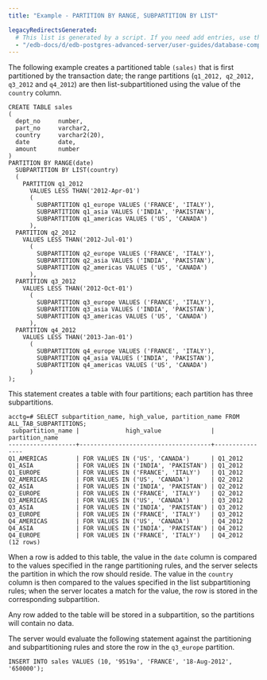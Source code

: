 ```yaml
---
title: "Example - PARTITION BY RANGE, SUBPARTITION BY LIST"

legacyRedirectsGenerated:
  # This list is generated by a script. If you need add entries, use the `legacyRedirects` key.
  - "/edb-docs/d/edb-postgres-advanced-server/user-guides/database-compatibility-table-partitioning-guide/13/example_partition_by_range_subpartition_by_list.html"
---
```


<div id="example_partition_by_range_subpartition_by_list" class="registered_link"></div>

The following example creates a partitioned table `(sales)` that is first partitioned by the transaction date; the range partitions (`q1_2012, q2_2012, q3_2012` and `q4_2012`) are then list-subpartitioned using the value of the `country` column.

```text
CREATE TABLE sales
(
  dept_no     number,
  part_no     varchar2,
  country     varchar2(20),
  date        date,
  amount      number
)
PARTITION BY RANGE(date)
  SUBPARTITION BY LIST(country)
  (
    PARTITION q1_2012
      VALUES LESS THAN('2012-Apr-01')
      (
        SUBPARTITION q1_europe VALUES ('FRANCE', 'ITALY'),
        SUBPARTITION q1_asia VALUES ('INDIA', 'PAKISTAN'),
        SUBPARTITION q1_americas VALUES ('US', 'CANADA')
      ),
  PARTITION q2_2012
    VALUES LESS THAN('2012-Jul-01')
      (
        SUBPARTITION q2_europe VALUES ('FRANCE', 'ITALY'),
        SUBPARTITION q2_asia VALUES ('INDIA', 'PAKISTAN'),
        SUBPARTITION q2_americas VALUES ('US', 'CANADA')
      ),
  PARTITION q3_2012
    VALUES LESS THAN('2012-Oct-01')
      (
        SUBPARTITION q3_europe VALUES ('FRANCE', 'ITALY'),
        SUBPARTITION q3_asia VALUES ('INDIA', 'PAKISTAN'),
        SUBPARTITION q3_americas VALUES ('US', 'CANADA')
      ),
  PARTITION q4_2012
    VALUES LESS THAN('2013-Jan-01')
      (
        SUBPARTITION q4_europe VALUES ('FRANCE', 'ITALY'),
        SUBPARTITION q4_asia VALUES ('INDIA', 'PAKISTAN'),
        SUBPARTITION q4_americas VALUES ('US', 'CANADA')
      )
);
```

This statement creates a table with four partitions; each partition has three subpartitions.

```text
acctg=# SELECT subpartition_name, high_value, partition_name FROM
ALL_TAB_SUBPARTITIONS;
 subpartition_name |             high_value              | partition_name
-------------------+-------------------------------------+----------------
Q1_AMERICAS        | FOR VALUES IN ('US', 'CANADA')      | Q1_2012  
Q1_ASIA            | FOR VALUES IN ('INDIA', 'PAKISTAN') | Q1_2012
Q1_EUROPE          | FOR VALUES IN ('FRANCE', 'ITALY')   | Q1_2012
Q2_AMERICAS        | FOR VALUES IN ('US', 'CANADA')      | Q2_2012
Q2_ASIA            | FOR VALUES IN ('INDIA', 'PAKISTAN') | Q2_2012
Q2_EUROPE          | FOR VALUES IN ('FRANCE', 'ITALY')   | Q2_2012
Q3_AMERICAS        | FOR VALUES IN ('US', 'CANADA')      | Q3_2012
Q3_ASIA            | FOR VALUES IN ('INDIA', 'PAKISTAN') | Q3_2012
Q3_EUROPE          | FOR VALUES IN ('FRANCE', 'ITALY')   | Q3_2012
Q4_AMERICAS        | FOR VALUES IN ('US', 'CANADA')      | Q4_2012
Q4_ASIA            | FOR VALUES IN ('INDIA', 'PAKISTAN') | Q4_2012
Q4_EUROPE          | FOR VALUES IN ('FRANCE', 'ITALY')   | Q4_2012
(12 rows)
```

When a row is added to this table, the value in the `date` column is compared to the values specified in the range partitioning rules, and the server selects the partition in which the row should reside. The value in the `country` column is then compared to the values specified in the list subpartitioning rules; when the server locates a match for the value, the row is stored in the corresponding subpartition.

Any row added to the table will be stored in a subpartition, so the partitions will contain no data.

The server would evaluate the following statement against the partitioning and subpartitioning rules and store the row in the `q3_europe` partition.

`INSERT INTO sales VALUES (10, '9519a', 'FRANCE', '18-Aug-2012', '650000');`
